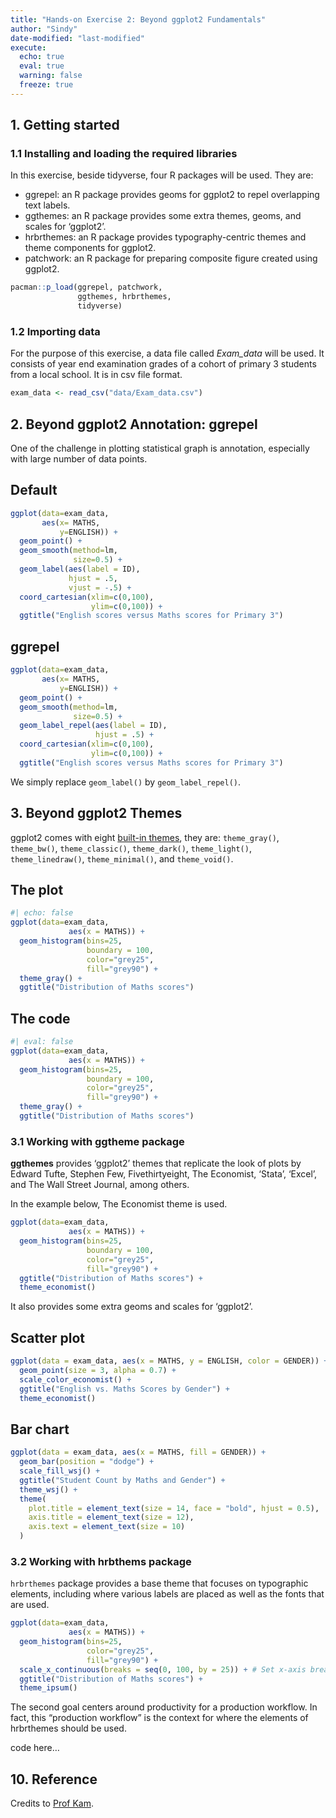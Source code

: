 ```yaml
---
title: "Hands-on Exercise 2: Beyond ggplot2 Fundamentals"
author: "Sindy"
date-modified: "last-modified"
execute:
  echo: true
  eval: true
  warning: false
  freeze: true
---
```


## 1. Getting started

### 1.1 Installing and loading the required libraries

In this exercise, beside tidyverse, four R packages will be used. They are:

-   ggrepel: an R package provides geoms for ggplot2 to repel overlapping text labels.
-   ggthemes: an R package provides some extra themes, geoms, and scales for 'ggplot2'.
-   hrbrthemes: an R package provides typography-centric themes and theme components for ggplot2.
-   patchwork: an R package for preparing composite figure created using ggplot2.

```r
pacman::p_load(ggrepel, patchwork, 
               ggthemes, hrbrthemes,
               tidyverse) 
```


### 1.2 Importing data

For the purpose of this exercise, a data file called *Exam_data* will be used. It consists of year end examination grades of a cohort of primary 3 students from a local school. It is in csv file format.

```r
exam_data <- read_csv("data/Exam_data.csv")
```

## 2. Beyond ggplot2 Annotation: ggrepel

One of the challenge in plotting statistical graph is annotation, especially with large number of data points.

::: panel-tabset
## Default

```r
ggplot(data=exam_data, 
       aes(x= MATHS, 
           y=ENGLISH)) +
  geom_point() +
  geom_smooth(method=lm, 
              size=0.5) +  
  geom_label(aes(label = ID), 
             hjust = .5, 
             vjust = -.5) +
  coord_cartesian(xlim=c(0,100),
                  ylim=c(0,100)) +
  ggtitle("English scores versus Maths scores for Primary 3")
```

## ggrepel

```r
ggplot(data=exam_data, 
       aes(x= MATHS, 
           y=ENGLISH)) +
  geom_point() +
  geom_smooth(method=lm, 
              size=0.5) +  
  geom_label_repel(aes(label = ID),
                   hjust = .5) +
  coord_cartesian(xlim=c(0,100),
                  ylim=c(0,100)) +
  ggtitle("English scores versus Maths scores for Primary 3")
```
:::

We simply replace `geom_label()` by `geom_label_repel()`.


## 3. Beyond ggplot2 Themes

ggplot2 comes with eight [built-in themes](https://ggplot2.tidyverse.org/reference/ggtheme.html), they are: `theme_gray()`, `theme_bw()`, `theme_classic()`, `theme_dark()`, `theme_light()`, `theme_linedraw()`, `theme_minimal()`, and `theme_void()`.

::: panel-tabset
## The plot

```r
#| echo: false
ggplot(data=exam_data, 
             aes(x = MATHS)) +
  geom_histogram(bins=25, 
                 boundary = 100,
                 color="grey25", 
                 fill="grey90") +
  theme_gray() +  
  ggtitle("Distribution of Maths scores") 
```

## The code

```r
#| eval: false
ggplot(data=exam_data, 
             aes(x = MATHS)) +
  geom_histogram(bins=25, 
                 boundary = 100,
                 color="grey25", 
                 fill="grey90") +
  theme_gray() +
  ggtitle("Distribution of Maths scores") 
```
:::

### 3.1 Working with ggtheme package

**ggthemes** provides ‘ggplot2’ themes that replicate the look of plots by Edward Tufte, Stephen Few, Fivethirtyeight, The Economist, ‘Stata’, ‘Excel’, and The Wall Street Journal, among others.

In the example below, The Economist theme is used.

```r
ggplot(data=exam_data, 
             aes(x = MATHS)) +
  geom_histogram(bins=25, 
                 boundary = 100,
                 color="grey25", 
                 fill="grey90") +
  ggtitle("Distribution of Maths scores") +
  theme_economist()
```


It also provides some extra geoms and scales for ‘ggplot2’.

::: panel-tabset

## Scatter plot
```r
ggplot(data = exam_data, aes(x = MATHS, y = ENGLISH, color = GENDER)) +
  geom_point(size = 3, alpha = 0.7) +
  scale_color_economist() +
  ggtitle("English vs. Maths Scores by Gender") +
  theme_economist()
```
## Bar chart
```r
ggplot(data = exam_data, aes(x = MATHS, fill = GENDER)) +
  geom_bar(position = "dodge") +
  scale_fill_wsj() +
  ggtitle("Student Count by Maths and Gender") +
  theme_wsj() +
  theme(
    plot.title = element_text(size = 14, face = "bold", hjust = 0.5),
    axis.title = element_text(size = 12),
    axis.text = element_text(size = 10)
  )
```
:::

### 3.2 Working with hrbthems package

`hrbrthemes` package provides a base theme that focuses on typographic elements, including where various labels are placed as well as the fonts that are used.

```r
ggplot(data=exam_data, 
             aes(x = MATHS)) +
  geom_histogram(bins=25, 
                 color="grey25", 
                 fill="grey90") +
  scale_x_continuous(breaks = seq(0, 100, by = 25)) + # Set x-axis breaks at 25-unit intervals
  ggtitle("Distribution of Maths scores") +
  theme_ipsum()
```
The second goal centers around productivity for a production workflow. In fact, this “production workflow” is the context for where the elements of hrbrthemes should be used. 

code here...



## 10. Reference

Credits to [Prof Kam](https://r4va.netlify.app/chap01#learning-outcome).
